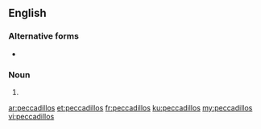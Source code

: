 ==English==

===Alternative forms===
* {{l|en|peccadilloes}}

===Noun===
{{head|en|noun plural form}}

# {{plural of|peccadillo|lang=en}}

[[ar:peccadillos]]
[[et:peccadillos]]
[[fr:peccadillos]]
[[ku:peccadillos]]
[[my:peccadillos]]
[[vi:peccadillos]]